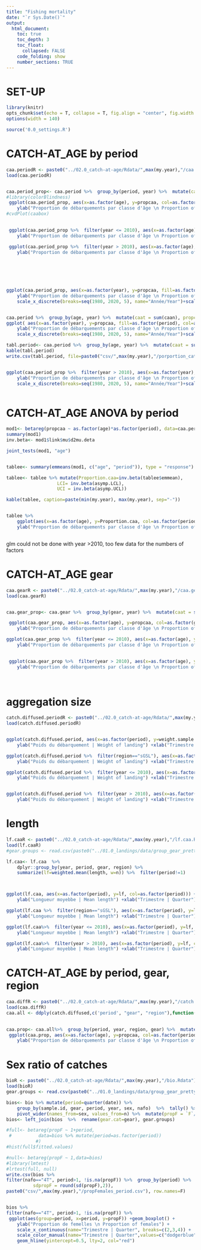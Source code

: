 ```yaml
---
title: "Fishing mortality"
date: "`r Sys.Date()`"
output:
  html_document:
    toc: true
    toc_depth: 3
    toc_float:
      collapsed: FALSE
    code_folding: show
    number_sections: TRUE
---
```


# SET-UP

```r
library(knitr)
opts_chunk$set(echo = T, collapse = T, fig.align = "center", fig.width = 9, fig.height = 6)
options(width = 140)


```    

```r
source('0.0_settings.R')
```

# CATCH-AT_AGE by period
```r
caa.periodR <- paste0("../02.0_catch-at-age/Rdata/",max(my.year),"/caa.period.Rdata")
load(caa.periodR)


caa.period_prop<- caa.period %>%  group_by(period, year) %>%  mutate(caat = sum(caan), propcaa = caan/caat)
#library(colorBlindness)
 ggplot(caa.period_prop, aes(x=as.factor(age), y=propcaa, col=as.factor(period))) +geom_boxplot() +
    ylab("Proportion de débarquements par classe d'âge \n Proportion of landings by age class") +xlab("Âge | Age") +scale_color_manual(name="Trimestre | Quarter",values=c("dodgerblue", "orange", "darkorange4")) + ggtitle(paste(min(my.year), max(my.year), sep="-"))
#cvdPlot(caabox)

 
 ggplot(caa.period_prop %>%  filter(year <= 2010), aes(x=as.factor(age), y=propcaa, col=as.factor(period))) +geom_boxplot() +
    ylab("Proportion de débarquements par classe d'âge \n Proportion of landings by age class") +xlab("Âge | Age") +scale_color_manual(name="Trimestre | Quarter",values=c("dodgerblue", "orange", "darkorange4"))   + ggtitle(paste(min(my.year), "2010", sep="-"))

 ggplot(caa.period_prop %>%  filter(year > 2010), aes(x=as.factor(age), y=propcaa, col=as.factor(period))) +geom_boxplot() +
    ylab("Proportion de débarquements par classe d'âge \n Proportion of landings by age class") +xlab("Âge | Age") +scale_color_manual(name="Trimestre | Quarter",values=c("dodgerblue", "orange", "darkorange4"))  + ggtitle(paste("2011", max(my.year), sep="-"))

 
 

 
```

```r
ggplot(caa.period_prop, aes(x=as.factor(year), y=propcaa, fill=as.factor(age), col=as.factor(age))) +facet_wrap( ~period)+geom_bar(stat="identity")  +
    ylab("Proportion de débarquements par classe d'âge \n Proportion of landings by age class") + 
    scale_x_discrete(breaks=seq(1980, 2020, 5), name="Année/Year")+scale_fill_viridis_d(name="Âge | Age") + scale_color_viridis_d(name="Âge | Age")  + ggtitle(paste(min(my.year), max(my.year), sep="-"))


caa.period %>%  group_by(age, year) %>%  mutate(caat = sum(caan), propcaa = caan/caat) %>% 
ggplot( aes(x=as.factor(year), y=propcaa, fill=as.factor(period), col=as.factor(period))) +facet_wrap( ~age)+geom_bar(stat="identity")  +
    ylab("Proportion de débarquements par classe d'âge \n Proportion of landings by age class") + 
    scale_x_discrete(breaks=seq(1980, 2020, 5), name="Année/Year")+scale_fill_viridis_d(name="Trimestre | Quarter") + scale_color_viridis_d(name="Trimestre | Quarter")  + ggtitle(paste(min(my.year), max(my.year), sep="-"))

tabl.period<- caa.period %>%  group_by(age, year) %>%  mutate(caat = sum(caan), propcaa = caan/caat) %>%  group_by(age, period) %>%  summarize(propcaa=round(mean(propcaa, na.rm=T),2)) %>%  pivot_wider(names_from=period, values_from=propcaa) 
kable(tabl.period)
write.csv(tabl.period, file=paste0("csv/",max(my.year),"/porportion_catch_trimester_age.csv"), row.names=F)


ggplot(caa.period_prop %>%  filter(year > 2010), aes(x=as.factor(year), y=propcaa, fill=as.factor(age), col=as.factor(age))) +facet_wrap( ~period)+geom_bar(stat="identity")  +
    ylab("Proportion de débarquements par classe d'âge \n Proportion of landings by age class") + 
    scale_x_discrete(breaks=seq(1980, 2020, 5), name="Année/Year")+scale_fill_viridis_d(name="Âge | Age") + scale_color_viridis_d(name="Âge | Age")  + ggtitle(paste("2011", max(my.year), sep="-"))



```

# CATCH-AT_AGE ANOVA by period
```r

mod1<- betareg(propcaa ~ as.factor(age)*as.factor(period), data=caa.period_prop)
summary(mod1)
inv.beta<- mod1$link$mu$d2mu.deta

joint_tests(mod1, "age")


tablee<- summary(emmeans(mod1, c("age", "period")), type = "response") 

tablee<- tablee %>% mutate(Proportion.caa=inv.beta(tablee$emmean),
                   LCI= inv.beta(asymp.LCL),
                   UCI = inv.beta(asymp.UCL)) 

kable(tablee, caption=paste(min(my.year), max(my.year), sep="-"))


tablee %>%   
    ggplot(aes(x=as.factor(age), y=Proportion.caa, col=as.factor(period))) +geom_pointrange(aes(x=age +(period/10)-0.3 , ymin=LCI, ymax=UCI)) +
    ylab("Proportion de débarquements par classe d'âge \n Proportion of landings by age class") +scale_x_continuous(name="Âge | Age", breaks=1:10) +scale_color_manual(name="Trimestre | Quarter",values=c("dodgerblue", "orange", "darkorange4")) + ggtitle(paste(min(my.year), max(my.year), sep="-"))



```

glm could not be done with year >2010, too few data for the numbers of factors


# CATCH-AT_AGE gear
```r
caa.gearR <- paste0("../02.0_catch-at-age/Rdata/",max(my.year),"/caa.gear.Rdata")
load(caa.gearR)


caa.gear_prop<- caa.gear %>%  group_by(gear, year) %>%  mutate(caat = sum(caan), propcaa = caan/caat)

 ggplot(caa.gear_prop, aes(x=as.factor(age), y=propcaa, col=as.factor(gear))) +geom_boxplot() +
    ylab("Proportion de débarquements par classe d'âge \n Proportion of landings by age class") +xlab("Âge | Age") +scale_color_manual(name="Engin | Gear",values=c("dodgerblue", "orange", "darkorange4")) + ggtitle(paste(min(my.year), max(my.year), sep="-"))

ggplot(caa.gear_prop %>%  filter(year <= 2010), aes(x=as.factor(age), y=propcaa, col=as.factor(gear))) +geom_boxplot() +
    ylab("Proportion de débarquements par classe d'âge \n Proportion of landings by age class") +xlab("Âge | Age") +scale_color_manual(name="Engin | Gearr",values=c("dodgerblue", "orange", "darkorange4"))  + ggtitle(paste(min(my.year), "2010", sep="-"))

 
 ggplot(caa.gear_prop %>%  filter(year > 2010), aes(x=as.factor(age), y=propcaa, col=as.factor(gear))) +geom_boxplot() +
    ylab("Proportion de débarquements par classe d'âge \n Proportion of landings by age class") +xlab("Âge | Age") +scale_color_manual(name="Engin | Gearr",values=c("dodgerblue", "orange", "darkorange4"))  + ggtitle(paste("2011", max(my.year), sep="-"))

 
```


# aggregation size
```r
catch.diffused.periodR <- paste0("../02.0_catch-at-age/Rdata/",max(my.year),"/catch.diffused.period.Rdata")
load(catch.diffused.periodR)


ggplot(catch.diffused.period, aes(x=as.factor(period), y=weight.sample.tot, col=as.factor(period))) +geom_boxplot() +
    ylab("Poids du débarquement | Weight of landing") +xlab("Trimestre | Quarter") +scale_color_manual(name="Trimestre | Quarter",values=c("dodgerblue", "orange", "darkorange4"))+ ggtitle(paste(min(my.year), max(my.year), sep="-"))

ggplot(catch.diffused.period %>%  filter(region=="sGSL"), aes(x=as.factor(period), y=weight.sample.tot)) +geom_boxplot() +
    ylab("Poids du débarquement | Weight of landing") +xlab("Trimestre | Quarter") + ggtitle(paste0(paste(min(my.year), max(my.year), sep="-")," sGSL"))

ggplot(catch.diffused.period %>%  filter(year <= 2010), aes(x=as.factor(period), y=weight.sample.tot, col=as.factor(period))) +geom_boxplot() +
    ylab("Poids du débarquement | Weight of landing") +xlab("Trimestre | Quarter") +scale_color_manual(name="Trimestre | Quarter",values=c("dodgerblue", "orange", "darkorange4"))+ ggtitle(paste(min(my.year), "2010", sep="-"))


ggplot(catch.diffused.period %>%  filter(year > 2010), aes(x=as.factor(period), y=weight.sample.tot)) +geom_boxplot() +
    ylab("Poids du débarquement | Weight of landing") +xlab("Trimestre | Quarter") + ggtitle(paste("2011", max(my.year), sep="-"))


```

# length 
```r
lf.caaR <- paste0("../02.0_catch-at-age/Rdata/",max(my.year),"/lf.caa.Rdata")
load(lf.caaR)
#gear.groups <- read.csv(paste0("../01.0_landings/data/group_gear_pretty.csv"))

lf.caa<- lf.caa  %>% 
    dplyr::group_by(year, period, gear, region) %>%  
    summarize(lf=weighted.mean(length, w=n)) %>%  filter(period!=1)



ggplot(lf.caa, aes(x=as.factor(period), y=lf, col=as.factor(period))) +geom_boxplot() +
    ylab("Longueur moyebbe | Mean length") +xlab("Trimestre | Quarter") +scale_color_manual(name="Trimestre | Quarter",values=c("dodgerblue", "orange", "darkorange4"))+ ggtitle(paste(min(my.year), max(my.year), sep="-"))

ggplot(lf.caa %>%  filter(region=="sGSL"), aes(x=as.factor(period), y=lf, col=as.factor(period))) +geom_boxplot() +
    ylab("Longueur moyebbe | Mean length") +xlab("Trimestre | Quarter") +scale_color_manual(name="Trimestre | Quarter",values=c("dodgerblue", "orange", "darkorange4"))+ ggtitle(paste0(paste(min(my.year), max(my.year), sep="-")," sGSL"))

ggplot(lf.caa%>%  filter(year <= 2010), aes(x=as.factor(period), y=lf, col=as.factor(period))) +geom_boxplot() +
    ylab("Longueur moyebbe | Mean length") +xlab("Trimestre | Quarter") +scale_color_manual(name="Trimestre | Quarter",values=c("dodgerblue", "orange", "darkorange4"))+ ggtitle(paste(min(my.year), "2010", sep="-"))

ggplot(lf.caa%>%  filter(year > 2010), aes(x=as.factor(period), y=lf, col=as.factor(period))) +geom_boxplot() +
    ylab("Longueur moyebbe | Mean length") +xlab("Trimestre | Quarter") +scale_color_manual(name="Trimestre | Quarter",values=c("dodgerblue", "orange", "darkorange4"))+ ggtitle(paste("2011", max(my.year), sep="-"))

```



# CATCH-AT_AGE by period, gear, region
```r
caa.diffR <- paste0("../02.0_catch-at-age/Rdata/",max(my.year),"/catch.diffused.Rdata")
load(caa.diffR)
caa.all <- ddply(catch.diffused,c('period', "gear", "region"),function(x){x[is.na(x)]<-0;get.caa(x,plus=10)})
    

caa.prop<- caa.all%>%  group_by(period, year, region, gear) %>%  mutate(caat = sum(caan), propcaa = caan/caat) %>%  filter(region=="sGSL", period>1)
 ggplot(caa.prop, aes(x=as.factor(age), y=propcaa, col=as.factor(period))) +geom_boxplot() +
    ylab("Proportion de débarquements par classe d'âge \n Proportion of landings by age class") +xlab("Âge | Age") +scale_color_manual(name="Trimestre | Quarter",values=c("dodgerblue", "orange", "darkorange4")) + ggtitle(paste(min(my.year), max(my.year), sep="-")) +facet_wrap(~gear)

```
 
# Sex ratio of catches
```r
bioR <- paste0("../02.0_catch-at-age/Rdata/",max(my.year),"/bio.Rdata")
load(bioR)
gear.groups <- read.csv(paste0("../01.0_landings/data/group_gear_pretty.csv"))

bios<- bio %>% mutate(period=quarter(date)) %>%  
    group_by(sample.id, gear, period, year, sex, nafo)  %>%  tally() %>% 
    pivot_wider(names_from=sex, values_from=n) %>%  mutate(propF = `F`/(`F`+M))
bios<- left_join(bios  %>%  rename(gear.cat=gear), gear.groups)

#full<- betareg(propF ~ 1+period,
 #          data=bios %>% mutate(period=as.factor(period)) 
           #)
#hist(full$fitted.values)

#null<- betareg(propF ~ 1,data=bios)
#library(lmtest)
#lrtest(full, null)
write.csv(bios %>% 
filter(nafo=="4T", period>1, !is.na(propF)) %>%  group_by(period) %>%  summarize(meanpropF=round(mean(propF),2),
          sdpropF = round(sd(propF),2)), 
paste0("csv/",max(my.year),"/propFemales_period.csv"), row.names=F)


bios %>% 
filter(nafo=="4T", period>1, !is.na(propF)) %>% 
 ggplot(aes(group=period, x=period, y=propF)) +geom_boxplot() +
    ylab("Proportion de femelles \n Proportion of females") +
    scale_x_continuous(name="Trimestre | Quarter", breaks=c(2,3,4)) +
    scale_color_manual(name="Trimestre | Quarter",values=c("dodgerblue", "orange", "darkorange4")) + ggtitle(paste0(paste(min(my.year), max(my.year), sep="-")," sGSL")) +
    geom_hline(yintercept=0.5, lty=2, col="red")

```